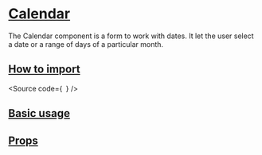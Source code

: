 

<Meta of={Stories} />

# [Calendar](#calendar)

The Calendar component is a form to work with dates.
It let the user select a date or a range of days of a particular month.

## [How to import](#how-to-import)

<Source
  code={`
`}
/>

## [Basic usage](#basic-usage)

<Canvas of={Stories.Base} />

## [Props](#props)

<ArgTypes of={Stories} />
